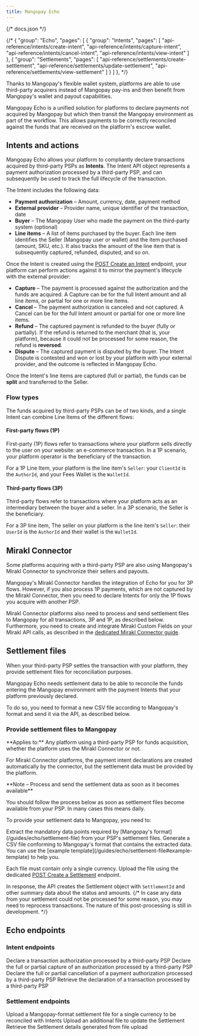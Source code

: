 ```yaml
---
title: Mangopay Echo
---
```


{/* docs.json */}

{/* 
          {
            "group": "Echo",
            "pages": [
              {
                "group": "Intents",
                "pages": [
                  "api-reference/intents/create-intent",
                  "api-reference/intents/capture-intent",
                  "api-reference/intents/cancel-intent",
                  "api-reference/intents/view-intent"
                ]
              },
              {
                "group": "Settlements",
                "pages": [
                  "api-reference/settlements/create-settlement",
                  "api-reference/settlements/update-settlement",
                  "api-reference/settlements/view-settlement"
                ]
              }
            ]
          },
*/}

Thanks to Mangopay's flexible wallet system, platforms are able to use third-party acquirers instead of Mangopay pay-ins and then benefit from Mangopay's wallet and payout capabilities. 

Mangopay Echo is a unified solution for platforms to declare payments not acquired by Mangopay but which then transit the Mangopay environment as part of the workflow. This allows payments to be correctly reconciled against the funds that are received on the platform's escrow wallet.

## Intents and actions

Mangopay Echo allows your platform to compliantly declare transactions acquired by third-party PSPs as **Intents**. The Intent API object represents a payment authorization processed by a third-party PSP, and can subsequently be used to track the full lifecycle of the transaction.

The Intent includes the following data: 
- **Payment authorization** – Amount, currency, date, payment method
- **External provider** – Provider name, unique identifier of the transaction, date
- **Buyer** – The Mangopay User who made the payment on the third-party system (optional)
- **Line items** – A list of items purchased by the buyer. Each line item identifies the Seller (Mangopay user or wallet) and the item purchased (amount, SKU, etc.). It also tracks the amount of the line item that is subsequently captured, refunded, disputed, and so on.

Once the Intent is created using the [POST Create an Intent](/api-reference/intents/create-intent) endpoint, your platform can perform actions against it to mirror the payment's lifecycle with the external provider:
- **Capture** – The payment is processed against the authorization and the funds are acquired. A Capture can be for the full Intent amount and all line items, or partial for one or more line items. 
- **Cancel** – The payment authorization is canceled and not captured. A Cancel can be for the full Intent amount or partial for one or more line items.
- **Refund** – The captured payment is refunded to the buyer (fully or partially). If the refund is returned to the merchant (that is, your platform), because it could not be processed for some reason, the refund is **reversed**. 
- **Dispute** – The captured payment is disputed by the buyer. The Intent Dispute is contested and won or lost by your platform with your external provider, and the outcome is reflected in Mangopay Echo.

Once the Intent's line items are captured (full or partial), the funds can be **split** and transferred to the Seller. 

### Flow types

The funds acquired by third-party PSPs can be of two kinds, and a single Intent can combine Line Items of the different flows:

#### First-party flows (1P)
First-party (1P) flows refer to transactions where your platform sells directly to the user on your website: an e-commerce transaction. In a 1P scenario, your platform operator is the beneficiary of the transaction.

For a 1P Line Item, your platform is the line item's `Seller`: your `ClientId` is the `AuthorId`, and your Fees Wallet is the `WalletId`.

#### Third-party flows (3P)
Third-party flows refer to transactions where your platform acts as an intermediary between the buyer and a seller. In a 3P scenario, the Seller is the beneficiary. 

For a 3P line item, The seller on your platform is the line item's `Seller`: their `UserId` is the `AuthorId` and their wallet is the `WalletId`.

## Mirakl Connector

Some platforms acquiring with a third-party PSP are also using Mangopay's Mirakl Connector to synchronize their sellers and payouts.

Mangopay's Mirakl Connector handles the integration of Echo for you for 3P flows. However, if you also process 1P payments, which are not captured by the Mirakl Connector, then you need to declare Intents for only the 1P flows you acquire with another PSP.

Mirakl Connector platforms also need to process and send settlement files to Mangopay for all transactions, 3P and 1P, as described below. Furthermore, you need to create and integrate Mirakl Custom Fields on your Mirakl API calls, as described in the [dedicated Mirakl Connector guide](/guides/echo/mirakl).

## Settlement files

When your third-party PSP settles the transaction with your platform, they provide settlement files for reconciliation purposes. 

Mangopay Echo needs settlement data to be able to reconcile the funds entering the Mangopay environment with the payment Intents that your platform previously declared.

To do so, you need to format a new CSV file according to Mangopay's format and send it via the API, as described below.

### Provide settlement files to Mangopay

<Info>
**Applies to:** Any platform using a third-party PSP for funds acquisition, whether the platform uses the Mirakl Connector or not.

For Mirakl Connector platforms, the payment intent declarations are created automatically by the connector, but the settlement data must be provided by the platform.
</Info>

<Note>
**Note – Process and send the settlement data as soon as it becomes available** 

You should follow the process below as soon as settlement files become available from your PSP. In many cases this means daily.
</Note>

To provide your settlement data to Mangopay, you need to: 

<Steps>
<Step title="Extract the relevant data from your PSP's files">
Extract the mandatory data points required by [Mangopay's format](/guides/echo/settlement-file) from your PSP's settlement files.
</Step>
<Step title="Create a CSV according to Mangopay's format">
Generate a CSV file conforming to Mangopay's format that contains the extracted data. You can use the [example template](/guides/echo/settlement-file#example-template) to help you. 

Each file must contain only a single currency.
</Step>
<Step title="Send the file via the dedicated API endpoint">
Upload the file using the dedicated [POST Create a Settlement](/api-reference/settlements/create-settlement) endpoint.

In response, the API creates the Settlement object with `SettlementId` and other summary data about the status and amounts.
</Step>
{/* <Step title="Handle unprocessed data (if required)">
In case any data from your settlement could not be processed for some reason, you may need to reprocess transactions. The nature of this post-processing is still in development.
</Step> */}
</Steps>

## Echo endpoints

### Intent endpoints 

<CardGroup cols={1}>
<Card title="POST Create an Intent" href="/api-reference/intents/create-intent">
Declare a transaction authorization processed by a third-party PSP
</Card>
<Card title="POST Capture an Intent" href="/api-reference/intents/capture-intent">
Declare the full or partial capture of an authorization processed by a third-party PSP
</Card>
<Card title="PUT Cancel an Intent" href="/api-reference/intents/cancel-intent">
Declare the full or partial cancellation of a payment authorization processed by a third-party PSP
</Card>
<Card title="GET View an Intent" href="/api-reference/intents/view-intent">
Retrieve the declaration of a transaction processed by a third-party PSP
</Card>
</CardGroup>

### Settlement endpoints

<CardGroup cols={1}>
<Card title="POST Create a Settlement" href="/api-reference/settlements/create-settlement">
Upload a Mangopay-format settlement file for a single currency to be reconciled with Intents
</Card>
<Card title="PUT Update a Settlement" href="/api-reference/settlements/update-settlement">
Upload an additional file to update the Settlement
</Card>
<Card title="GET View a Settlement" href="/api-reference/settlements/view-settlement">
Retrieve the Settlement details generated from file upload
</Card>
</CardGroup>